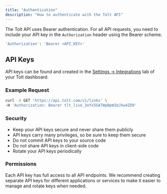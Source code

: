 ```yaml
---
title: "Authentication"
description: "How to authenticate with the Tolt API"
---
```


The Tolt API uses Bearer authentication. For all API requests, you need to include your API key in the `Authorization` header using the Bearer scheme.

```bash
'Authorization': 'Bearer <API_KEY>'
```

## API Keys

API keys can be found and created in the [Settings -> Integrations](https://app.tolt.io/settings?tab=integrations) tab of your Tolt dashboard.

### Example Request

```bash
curl -X GET 'https://api.tolt.com/v1/links' \
-H 'Authorization: Bearer tlt_live_3eYx5GATWpBpW1bJXw4ZD9'
```

### Security

- Keep your API keys secure and never share them publicly
- API keys carry many privileges, so be sure to keep them secure
- Do not commit API keys to your source code
- Do not share API keys in client-side code
- Rotate your API keys periodically

### Permissions

Each API key has full access to all API endpoints. We recommend creating separate API keys for different applications or services to make it easier to manage and rotate keys when needed.

